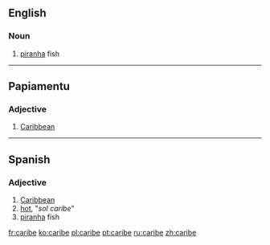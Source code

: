 ==English==

===Noun===
{{en-noun}}

# [[piranha]] fish

{{Webster 1913}}

----

==Papiamentu==

===Adjective===
{{head|pap|adjective}}

# [[Caribbean]]

----

==Spanish==

===Adjective===
{{es-adj|f=caribe}}

# [[Caribbean]]
# [[hot]], "''sol caribe''" {{gloss|"hot sun"}}
# [[piranha]] fish

[[fr:caribe]]
[[ko:caribe]]
[[pl:caribe]]
[[pt:caribe]]
[[ru:caribe]]
[[zh:caribe]]